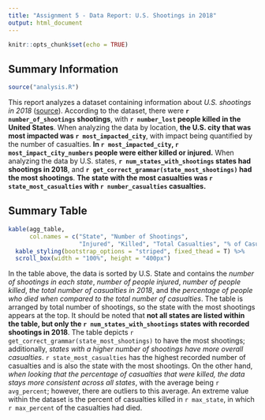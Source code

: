 ```yaml
---
title: "Assignment 5 - Data Report: U.S. Shootings in 2018"
output: html_document
---
```


```r
knitr::opts_chunk$set(echo = TRUE)
```

## Summary Information

```r
source("analysis.R")
```
  This report analyzes a dataset containing information about _U.S. shootings in 2018_ ([source](http://www.shootingtracker.com/)). According to the dataset, there were **`r number_of_shootings` shootings**, with  **`r number_lost` people killed in the United States**. When analyzing the data by location, **the U.S. city that was most impacted was `r most_impacted_city`**, with impact being quantified by the number of casualties. **In `r most_impacted_city`, `r most_impact_city_numbers` people were either killed or injured.** When analyzing the data by U.S. states, **`r num_states_with_shootings` states had shootings in 2018**, and **`r get_correct_grammar(state_most_shootings)` had the most shootings**. **The state with the most casualties was `r state_most_casualties` with `r number_casualties` casualties.**
  
## Summary Table

```r
kable(agg_table,
      col.names = c("State", "Number of Shootings",
                    "Injured", "Killed", "Total Casualties", "% of Casualties Killed")) %>%
  kable_styling(bootstrap_options = "striped", fixed_thead = T) %>% 
  scroll_box(width = "100%", height = "400px")
```

In the table above, the data is sorted by U.S. State and contains the _number of shootings in each state_, _number of people injured_, _number of people killed_, _the total number of casualties in 2018_, and _the percentage of people who died when compared to the total number of casualties_. The table is arranged by total number of shootings, so the state with the most shootings appears at the top. It should be noted that **not all states are listed within the table, but only the `r num_states_with_shootings` states with recorded shootings in 2018**. The table depicts `r get_correct_grammar(state_most_shootings)` to have the most shootings; additionally, _states with a higher number of shootings have more overall casualties_. `r state_most_casualties` has the highest recorded number of casualties and is also the state with the most shootings. On the other hand, _when looking that the percentage of casualties that were killed, the data stays more consistent across all states_, with the average being `r avg_percent`; however, there are outliers to this average. An extreme value within the dataset is the percent of casualties killed in `r max_state`, in which `r max_percent` of the casualties had died.
